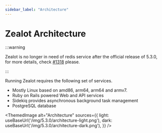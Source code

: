 ```yaml
---
sidebar_label: "Architecture"
---
```


# Zealot Architecture

:::warning

Zealot is no longer in need of redis service after the official release of 5.3.0, for more details,
check [#1318](https://github.com/tryzealot/zealot/pull/1318) please.

:::

Running Zealot requires the following set of services.

- Mostly Linux based on amd86, arm64, arm64 and armv7.
- Ruby on Rails powered Web and API services
- Sidekiq provides asynchronous background task management
- PostgreSQL database


<ThemedImage
  alt="Architecture"
  sources={{
    light: useBaseUrl('/img/5.3.0/architecture-light.png'),
    dark: useBaseUrl('/img/5.3.0/architecture-dark.png'),
  }}
/>
